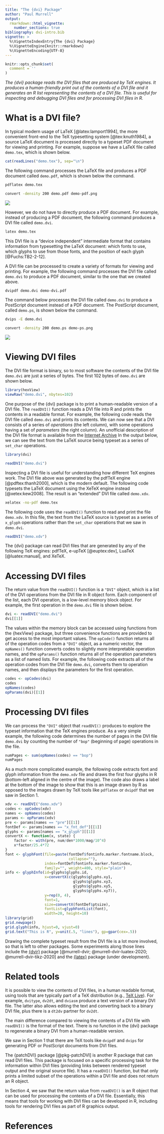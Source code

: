 ```yaml
---
title: "The {dvi} Package"
author: "Paul Murrell"
output: 
  rmarkdown::html_vignette:
    number_sections: true
bibliography: dvi-intro.bib
vignette: >
  %\VignetteIndexEntry{The {dvi} Package}
  %\VignetteEngine{knitr::rmarkdown}
  %\VignetteEncoding{UTF-8}
---
```


```r
knitr::opts_chunk$set(
  comment = ''
)
```

*The {dvi} package reads the DVI files that are produced by TeX engines.
It produces a human-friendly print out of the contents of a DVI file
and it generates an R list representing the contents of a DVI file.
This is useful for inspecting and debugging 
DVI files and for processing DVI files in R.*

# What is a DVI file?

In typical modern usage of LaTeX [@latex:lamport1994], 
the more convenient front-end to the TeX typesetting system [@tex:knuth1984],
a source LaTeX document is processed directly to
a typeset PDF document for viewing and printing.  For example, 
suppose we have a LaTeX file called `demo.tex`, which is shown below.

```r
cat(readLines("demo.tex"), sep="\n")
```

The following command processes the LaTeX file and produces a PDF
document called `demo.pdf`, which is shown below the command.

```bash
pdflatex demo.tex
```
```bash
convert -density 200 demo.pdf demo-pdf.png
```

![](demo-pdf.png)

However, we do not have to directly produce a PDF document.
For example, instead of producing a PDF document,
the following command produces a DVI file called `demo.dvi`.

```bash
latex demo.tex
```

This DVI file is a "device independent" intermediate format that contains
information from typesetting the LaTeX document:
which fonts to use, which glyphs to use from those fonts,
and the position of each glyph [@Fuchs:TB2-2-12].

A DVI file can be processed to create a variety of formats for 
viewing and printing.  For example, the following command 
processes the DVI file called `demo.dvi` to produce a PDF document,
similar to the one that we created above.

```bash
dvipdf demo.dvi demo-dvi.pdf
```

The command below processes
the DVI file called `demo.dvi` to produce a PostScript document
instead of a PDF document.
The PostScript document, called `demo.ps`, is shown below the command.

```bash
dvips -E demo.dvi 
```
```bash
convert -density 200 demo.ps demo-ps.png
```

![](demo-ps.png)

# Viewing DVI files

The DVI file format is binary, so to most software
the contents of the DVI file
`demo.dvi` are just a series of bytes.
The first 102 bytes of `demo.dvi` are shown below.

```r
library(hexView)
viewRaw("demo.dvi", nbytes=102)
```

One purpose of the {dvi} package is to print a human-readable version
of a DVI file.  The `readDVI()` function reads a DVI file into
R and prints the contents in a readable format.
For example, the following code reads the DVI file
called `demo.dvi` and prints its contents.
We can now see that a DVI consists of a series of *operations* (the
left column), with some operations having a set of *parameters*
(the right column).
An unofficial description of the DVI file format is available
from the [Internet Archive](https://web.archive.org/web/20070403030353/http://www.math.umd.edu/~asnowden/comp-cont/dvi.html)
In the output below, we can see the text from the LaTeX source being
typeset as a series
of `set_char` operations.

```r
library(dvi)
```

```r
readDVI("demo.dvi")
```

Inspecting a DVI file is useful for understanding how different TeX
engines work.  The DVI file above was generated by the pdfTeX engine
[@pdftex:thanh2000],
which is the modern default.  The following code typesets the LaTeX 
document using the XeTeX engine instead [@xetex:kew2008].  The result is an 
"extended" DVI file called `demo.xdv`.

```bash
xelatex -no-pdf demo.tex
```

The following code uses the `readDVI()` function to read and
print the file `demo.xdv`.
In this file, the text from the LaTeX source is typeset
as a series of `x_glyph` operations rather than the `set_char` operations
that we saw in `demo.dvi`.

```r
readDVI("demo.xdv")
```

The {dvi} package can read DVI files that are generated by any of the
following TeX engines:  pdfTeX, e-upTeX [@euptex:dev], 
LuaTeX [@luatex:manual], and XeTeX.

# Accessing DVI files

The return value from the `readDVI()` function is a `"DVI"` object,
which is a list of the DVI operations from the DVI file in R object form.
Each component of the list, each DVI operation, is a low-level memory block
object.  For example, the first operation in the `demo.dvi` file 
is shown below.

```r
dvi <- readDVI("demo.dvi")
dvi[[1]]
```

The values within the memory block can be accessed using functions
from the {hexView} package, but three convenience functions are
provided to get access to the most important values.
The `opCode()` function returns all of the operation codes
from a `"DVI"` object,
as a numeric vector, 
the `opNames()` function converts codes to slightly more interpretable
operation names,
and the `opParams()` function returns all of
the operation parameters as a list of named lists.
For example, the following code extracts all of the operation codes
from the DVI file `demo.dvi`, converts them to operation names,
and then displays the parameters
for the first operation.

```r
codes <- opCodes(dvi)
codes
opNames(codes)
opParams(dvi)[[1]]
```

# Processing DVI files

We can process the `"DVI"` object that `readDVI()` produces to 
explore the typeset information that the TeX engines produce.
As a very simple example, the following code determines the number
of pages in the DVI file `demo.dvi` by counting the number of `"bop"`
(beginning of page) operations in the file.

```r
numPages <- sum(opNames(codes) == "bop")
numPages
```

As a much more complicated example, the following code
extracts font and glyph information from the `demo.xdv` file
and draws the first four glyphs
in R (bottom-left aligned in the centre of the image).
The code also draws a label at the bottom of the image
to show that this is an image drawn by R as opposed to the images
drawn by TeX tools
like `pdflatex` or `dvipdf` that we saw in Section 1.

```r
xdv <- readDVI("demo.xdv")
codes <- opCodes(xdv)
names <- opNames(codes)
params <- opParams(xdv)
pre <- params[names == "pre"][[1]]
fontDef <- params[names == "x_fnt_def"][[1]]
glyphs <- params[names == "x_glyph"][[1]]
convertX <- function(x, state) {
    factor <- with(pre, num/den*1000/mag/10^4)
    x*factor/25.4*72
}
font <- glyphFont(file=paste(fontDef$fontinfo.marker.fontname.block, 
                             collapse=""), 
                  index=fontDef$fontinfo.marker.fontindex, 
                  family="", weight=400, style="plain")
info <- glyphInfo(id=glyphs$glyphs.id, 
                  x=convertX(c(glyphs$glyphs.xy1, 
                               glyphs$glyphs.xy3, 
                               glyphs$glyphs.xy5, 
                               glyphs$glyphs.xy7)),
                  y=rep(0, 4), 
                  font=1, 
                  size=convertX(fontDef$ptsize), 
                  fontList=glyphFontList(font),
                  width=20, height=10)
library(grid)
grid.newpage()
grid.glyph(info, hjust=0, vjust=0)
grid.text("This is R", y=unit(.5, "lines"), gp=gpar(cex=.5))
```

Drawing the complete typeset result from the DVI file is a lot more
involved, so that is left to other packages.
Some experiments along those lines include the
[{dvir}](https://github.com/pmur002/dvir) package
[@murrell-dvir; @murrell-dvir-luatex-2020; @murrell-dvir-tikz-2020]
and the
[{latex}](https://github.com/pmur002/latex) package (under development).

# Related tools

It is possible to view the contents of DVI files, in a human readable
format, using tools that are typically part of a TeX distribution
(e.g., [TeX Live](https://www.tug.org/texlive/)).
For example, `dvitype`, `dv2dt`, and
`dviasm` produce a text version of a binary DVI file. 
The latter also allows editing the text and converting back to a binary
DVI file, plus there is a `dt2dv` partner for `dv2dt`.

The main difference compared to viewing the contents of a DVI file
with `readDVI()` is the format of the text.
There is no function in the {dvi} package to regenerate a binary DVI from 
a human-readable version.

We saw in Section 1 that there are TeX tools like `dvipdf` and `dvips`
for generating PDF
or PostScript documents from DVI files.

The {patchDVI} package [@pkg-patchDVI]
is another R package that can read DVI files.
This package is focused on a specific processing task for
the information within DVI files (providing links between rendered
typeset output and the original source file).
It has a `readDVI()` function, but that only prints a limited subset of 
the operations within a DVI file and does not return an R object.

In Section 4, we saw that the return value from `readDVI()` is an R
object that can be used for processing the contents of a DVI file.
Essentially, this means that tools for working with DVI files can
be developed in R, including tools for rendering DVI files as
part of R graphics output.

# References
